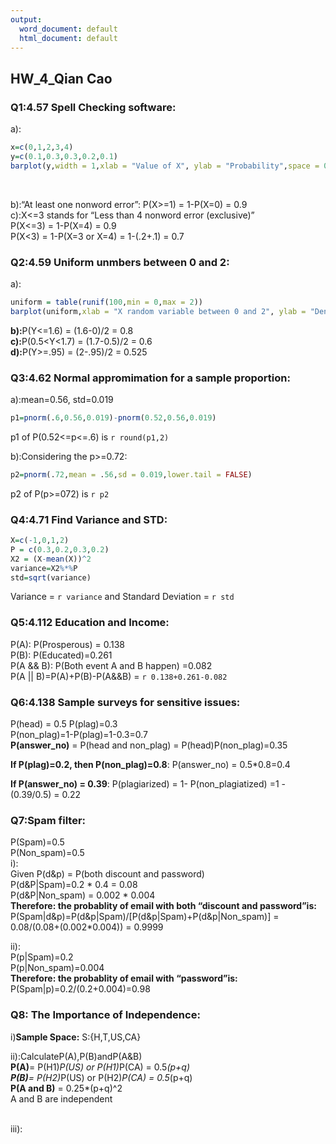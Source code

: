 ```yaml
---
output:
  word_document: default
  html_document: default
---
```

## HW_4_Qian Cao
### Q1:4.57 Spell Checking software:
a):
```r
x=c(0,1,2,3,4)
y=c(0.1,0.3,0.3,0.2,0.1)
barplot(y,width = 1,xlab = "Value of X", ylab = "Probability",space = 0)
```
<br>

b):"At least one nonword error": P(X>=1) = 1-P(X=0) = 0.9  
c):X<=3 stands for "Less than 4 nonword error (exclusive)"   
P(X<=3) = 1-P(X=4) = 0.9  
P(X<3)  = 1-P(X=3 or X=4) = 1-(.2+.1) = 0.7  

### Q2:4.59 Uniform unmbers between 0 and 2:
a):
```r
uniform = table(runif(100,min = 0,max = 2))
barplot(uniform,xlab = "X random variable between 0 and 2", ylab = "Density")
```  
**b):**P(Y<=1.6) = (1.6-0)/2 = 0.8  
**c):**P(0.5<Y<1.7) = (1.7-0.5)/2 = 0.6  
**d):**P(Y>=.95) = (2-.95)/2 = 0.525

### Q3:4.62 Normal appromimation for a sample proportion:
a):mean=0.56, std=0.019
```r
p1=pnorm(.6,0.56,0.019)-pnorm(0.52,0.56,0.019)
```
p1 of P(0.52<=p<=.6) is `r round(p1,2)`
<br>

b):Considering the p>=0.72:
```r
p2=pnorm(.72,mean = .56,sd = 0.019,lower.tail = FALSE)
```
p2 of P(p>=072) is `r p2`  

### Q4:4.71 Find Variance and STD:
```r
X=c(-1,0,1,2)
P = c(0.3,0.2,0.3,0.2)
X2 = (X-mean(X))^2
variance=X2%*%P
std=sqrt(variance)
```
Variance = `r variance` and Standard Deviation = `r std`
<br>

### Q5:4.112 Education and Income:  
P(A): P(Prosperous) = 0.138    
P(B): P(Educated)=0.261   
P(A && B): P(Both event A and B happen) =0.082   
P(A || B)=P(A)+P(B)-P(A&&B) = `r 0.138+0.261-0.082`

### Q6:4.138 Sample surveys for sensitive issues:
P(head) = 0.5
P(plag)=0.3  
P(non_plag)=1-P(plag)=1-0.3=0.7  
**P(answer_no)** = P(head and non_plag) = P(head)P(non_plag)=0.35  

**If P(plag)=0.2, then P(non_plag)=0.8**: P(answer_no) = 0.5*0.8=0.4  

**If P(answer_no) = 0.39**: P(plagiarized) = 1- P(non_plagiatized) =1 - (0.39/0.5) = 0.22

### Q7:Spam filter:
P(Spam)=0.5  
P(Non_spam)=0.5  
i):  
Given P(d&p) = P(both discount and password)  
P(d&P|Spam)=0.2 * 0.4 = 0.08  
P(d&P|Non_spam) = 0.002 * 0.004  
**Therefore: the probablity of email with both "discount and password"is: ** 
P(Spam|d&p)=P(d&p|Spam)/[P(d&p|Spam)+P(d&p|Non_spam)] = 0.08/(0.08+(0.002*0.004)) = 0.9999
<br>

ii):  
P(p|Spam)=0.2  
P(p|Non_spam)=0.004  
**Therefore: the probablity of email with "password"is:**  
P(Spam|p)=0.2/(0.2+0.004)=0.98

### Q8: The Importance of Independence:
i)**Sample Space:**
S:{H,T,US,CA}
<br>

ii):CalculateP(A),P(B)andP(A&B)  
**P(A)**= P(H1)*P(US) or P(H1)*P(CA) = 0.5*(p+q)  
**P(B)**= P(H2)*P(US) or P(H2)*P(CA) = 0.5*(p+q)  
**P(A and B)** = 0.25*(p+q)^2  
A and B are independent  
<br>

iii): 


